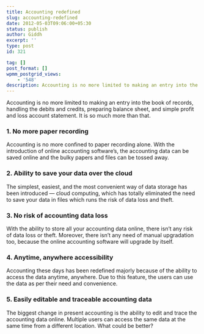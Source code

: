 ```yaml
---
title: Accounting redefined
slug: accounting-redefined
date: 2012-05-03T09:06:00+05:30
status: publish
author: Giddh
excerpt: ''
type: post
id: 321

tag: []
post_format: []
wpmm_postgrid_views:
    - '548'
description: Accounting is no more limited to making an entry into the book of records, handling the debits and credits, preparing balance sheet, and simple profit and loss account statement.
---
```

Accounting is no more limited to making an entry into the book of records, handling the debits and credits, preparing balance sheet, and simple profit and loss account statement. It is so much more than that.

### **1. No more paper recording**

Accounting is no more confined to paper recording alone. With the introduction of online accounting software’s, the accounting data can be saved online and the bulky papers and files can be tossed away.

### **2. Ability to save your data over the cloud**

The simplest, easiest, and the most convenient way of data storage has been introduced — cloud computing, which has totally eliminated the need to save your data in files which runs the risk of data loss and theft.

### **3. No risk of accounting data loss**

With the ability to store all your accounting data online, there isn’t any risk of data loss or theft. Moreover, there isn’t any need of manual upgradation too, because the online accounting software will upgrade by itself.

### **4. Anytime, anywhere accessibility**

Accounting these days has been redefined majorly because of the ability to access the data anytime, anywhere. Due to this feature, the users can use the data as per their need and convenience.

### **5. Easily editable and traceable accounting data**

The biggest change in present accounting is the ability to edit and trace the accounting data online. Multiple users can access the same data at the same time from a different location. What could be better?